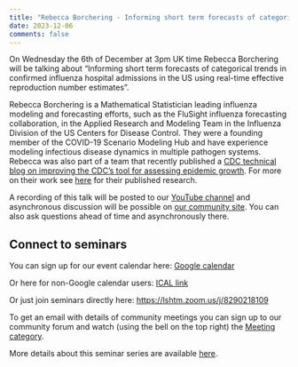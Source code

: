 ```yaml
---
title: "Rebecca Borchering - Informing short term forecasts of categorical trends in confirmed influenza hospital admissions in the US using real-time effective reproduction number estimates"
date: 2023-12-06
comments: false
---
```


On Wednesday the 6th of December at 3pm UK time Rebecca Borchering will be talking about "Informing short term forecasts of categorical trends in confirmed influenza hospital admissions in the US using real-time effective reproduction number estimates". 

Rebecca Borchering is a Mathematical Statistician leading influenza modeling and forecasting efforts, such as the FluSight influenza forecasting collaboration, in the Applied Research and Modeling Team in the Influenza Division of the US Centers for Disease Control. They were a founding member of the COVID-19 Scenario Modeling Hub and have experience modeling infectious disease dynamics in multiple pathogen systems. Rebecca was also part of a team that recently published a [CDC technical blog on improving the CDC's tool for assessing epidemic growth](https://www.cdc.gov/forecast-outbreak-analytics/about/technical-blog-rt.html). For more on their work see [here](https://scholar.google.com/citations?user=JvBiQQYAAAAJ&hl=en) for their published research.

A recording of this talk will be posted to our [YouTube channel](https://www.youtube.com/channel/UC9qvwwGTudtKnOE-sM1LooQ) and asynchronous discussion will be possible on [our community site](https://community.epinowcast.org/c/meetings/8). You can also ask questions ahead of time and asynchronously there.

## Connect to seminars

You can sign up for our event calendar here: [Google calendar ](https://calendar.google.com/calendar/u/0/r?cid=YTExM2I2ZjVkOTYxODA4ZjA5YjdhODA3ZTIwMzU1Mzk4ODY0Y2NhYjIzOWVkNjAyYzc5ZTkzYWM5OWY0YWQxM0Bncm91cC5jYWxlbmRhci5nb29nbGUuY29t)

Or here for non-Google calendar users: [ICAL link ](https://calendar.google.com/calendar/ical/a113b6f5d961808f09b7a807e20355398864ccab239ed602c79e93ac99f4ad13%40group.calendar.google.com/public/basic.ics)

Or just join seminars directly here: [https://lshtm.zoom.us/j/8290218109 ](https://lshtm.zoom.us/j/8290218109)

To get an email with details of community meetings you can sign up to our community forum and watch (using the bell on the top right) the [Meeting category](https://community.epinowcast.org/c/meetings/8).

More details about this seminar series are available [here](../../seminars.qmd).